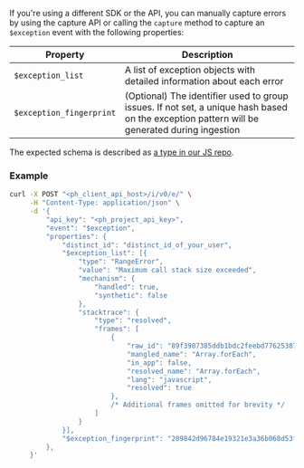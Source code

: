 If you're using a different SDK or the API, you can manually capture errors by using the capture API or calling the `capture` method to capture an `$exception` event with the following properties:

| Property | Description |
|----------|-------------|
| `$exception_list` | A list of exception objects with detailed information about each error |
| `$exception_fingerprint` | (Optional) The identifier used to group issues. If not set, a unique hash based on the exception pattern will be generated during ingestion |

The expected schema is described as [a type in our JS repo](https://github.com/PostHog/posthog-js/blob/6e35a639a4d06804f6844cbde15adf11a069b92b/packages/node/src/extensions/error-tracking/types.ts#L24-L29). 

### Example

```bash
curl -X POST "<ph_client_api_host>/i/v0/e/" \
     -H "Content-Type: application/json" \
     -d '{
         "api_key": "<ph_project_api_key>",
         "event": "$exception",
         "properties": {
             "distinct_id": "distinct_id_of_your_user",
             "$exception_list": [{
                 "type": "RangeError",
                 "value": "Maximum call stack size exceeded",
                 "mechanism": {
                     "handled": true,
                     "synthetic": false
                 },
                 "stacktrace": {
                     "type": "resolved",
                     "frames": [
                         {
                             "raw_id": "89f3907385ddb1bdc2feebd77625387d685e3da2f9a68bcf2634e3b3b39122e51f895e5c880def374525c558899b2e90eed214900ff9c8f949243e4b79eb32a9",
                             "mangled_name": "Array.forEach",
                             "in_app": false,
                             "resolved_name": "Array.forEach",
                             "lang": "javascript",
                             "resolved": true
                         },
                         /* Additional frames omitted for brevity */
                     ]
                 }
             }],
             "$exception_fingerprint": "209842d96784e19321e3a36b068d53fff7a01ebcb1da9e98df35c4c49db0b4f3b62aea7ee25a714470e61f8d36b4716f227f241c153477e5fa9adfda64ce9f71"
         },
     }'
```
